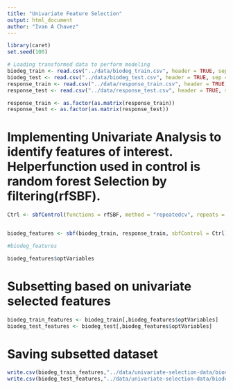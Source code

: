 ```yaml
---
title: "Univariate Feature Selection"
output: html_document
author: "Ivan A Chavez"
---
```


```r
library(caret)
set.seed(100)
```
```r
# Loading transformed data to perform modeling
biodeg_train <- read.csv("../data/biodeg_train.csv", header = TRUE, sep = ",")
biodeg_test <- read.csv("../data/biodeg_test.csv", header = TRUE, sep = ",")
response_train <- read.csv("../data/response_train.csv", header = TRUE, sep = ",")
response_test <- read.csv("../data/response_test.csv", header = TRUE, sep = ",")

response_train <- as.factor(as.matrix(response_train))
response_test <- as.factor(as.matrix(response_test))
```

# Implementing Univariate Analysis to identify features of interest. Helperfunction used in control is random forest Selection by filtering(rfSBF).
```r
Ctrl <- sbfControl(functions = rfSBF, method = "repeatedcv", repeats = 5)


biodeg_features <- sbf(biodeg_train, response_train, sbfControl = Ctrl)

#biodeg_features

biodeg_features$optVariables

```

# Subsetting based on univariate selected features
```r
biodeg_train_features <- biodeg_train[,biodeg_features$optVariables]
biodeg_test_features <- biodeg_test[,biodeg_features$optVariables]
```

# Saving subsetted dataset
```r
write.csv(biodeg_train_features,"../data/univariate-selection-data/biodeg_train_univariate.csv", row.names = FALSE)
write.csv(biodeg_test_features,"../data/univariate-selection-data/biodeg_test_univariate.csv", row.names = FALSE)
```
